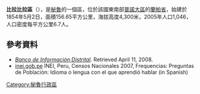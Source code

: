 '''比拉比拉區'''（{{lang-es|Distrito de Vilavila}}），是[[秘魯|秘魯]]的一個區，位於該國東南部[[普諾大區|普諾大區]]的[[蘭帕省|蘭帕省]]，始建於1854年5月2日，面積156.65平方公里，海拔高度4,300米，2005年人口1,046，人口密度每平方公里6.7人。

==參考資料==
*''[https://web.archive.org/web/20080423164200/http://desa.inei.gob.pe/mapas/bid/ Banco de Información Distrital]''. Retrieved April 11, 2008.
*[https://web.archive.org/web/20130127005551/http://iinei.inei.gob.pe/iinei/RedatamCpv2007.asp?id=ResultadosCensales%3Fori%3DC inei.gob.pe] INEI, Peru, Censos Nacionales 2007, Frequencias: Preguntas de Población: Idioma o lengua con el que aprendió hablar (in Spanish)

{{coord|15|11|38|S|70|40|27|W|source:kolossus-eswiki|display=title}}

{{Peru-geo-stub}}
[[Category:秘魯行政區|Category:秘魯行政區]]